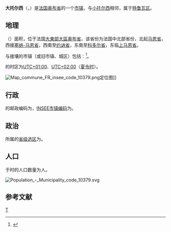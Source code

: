 {{noteTA|G1=法国地名}} 
{{Infobox French commune}}
'''大托尔西'''（{{lang-fr|Torcy-le-Grand}}，{{IPA-fr|tɔʁsi lə ɡʁɑ̃}}）是[[法国|法国]][[奥布省|奥布省]]的一个[[市镇_(法国)|市镇]]，与[[小托尔西_(奥布省)|小托尔西]]相邻，属于[[特鲁瓦区|特鲁瓦区]]。


== 地理 ==
{{PAGENAMEBASE}}（{{wikidata|property|linked|P625}}）面积{{wikidata|properties|P2046}}，位于法国[[大東部大區|大東部大區]][[奥布省|奥布省]]，该省份为法国中北部省份，北起[[马恩省|马恩省]]，西接[[塞纳-马恩省|塞纳-马恩省]]，西南至[[约讷省|约讷省]]，东南至[[科多尔省|科多尔省]]，东临[[上马恩省|上马恩省]]。

与{{PAGENAMEBASE}}接壤的市镇（或旧市镇、城区）包括：{{Wikidata|properties|linked|P47}}<ref name="geo">{{Cite web|url=https://www.geoportail.gouv.fr/carte|title=Carte|accessdate=2020-03-22|author=Géoportail|language=fr|publisher=Géoportail|archive-date=2017-01-29|archive-url=https://web.archive.org/web/20170129154129/https://www.geoportail.gouv.fr/carte/|dead-url=no}}</ref>。

{{PAGENAMEBASE}}的时区为[[UTC+01:00|UTC+01:00]]、[[UTC+02:00|UTC+02:00]]（[[夏时制|夏令时]]）。

[[File:Map_commune_FR_insee_code_10379.png|thumb]]定位图]]{{Clear|left}}
== 行政 ==
{{PAGENAMEBASE}}的邮政编码为{{wikidata|properties|P281}}，[[法国国家统计与经济研究所|INSEE市镇编码]]为{{wikidata|properties|P374}}。

== 政治 ==
{{PAGENAMEBASE}}所属的[[縣_(法國)|省级选区]]为{{WikidataLink|{{wikidata|properties|raw|best||P7938}}}}。

== 人口 ==
{{PAGENAMEBASE}}于{{wikidata|qualifier|P1082|P585}}时的人口数量为{{wikidata|property|raw|P1082}}人。

[[File:Population_-_Municipality_code_10379.svg|thumb]]{{Clear|left}}

== 参考文献 ==
{{Reflist}}

{{奥布省市镇}}
[[Category:奥布省市镇|T]]